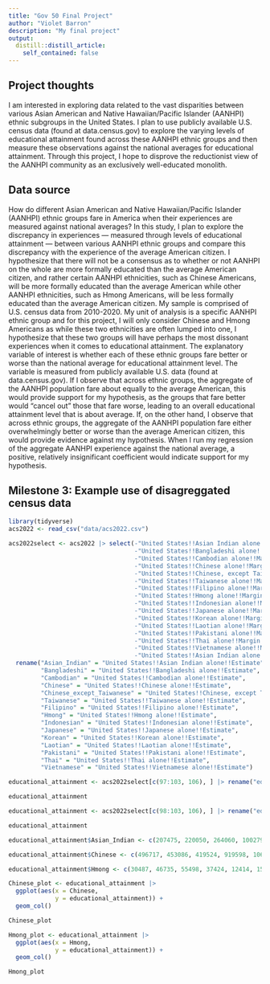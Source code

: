 ```yaml
---
title: "Gov 50 Final Project"
author: "Violet Barron"
description: "My final project"
output:
  distill::distill_article:
    self_contained: false
---
```




## Project thoughts

I am interested in exploring data related to the vast disparities between various Asian American and Native Hawaiian/Pacific Islander (AANHPI) ethnic subgroups in the United States. I plan to use publicly available U.S. census data (found at data.census.gov) to explore the varying levels of educational attainment found across these AANHPI ethnic groups and then measure these observations against the national averages for educational attainment. Through this project, I hope to disprove the reductionist view of the AANHPI community as an exclusively  well-educated monolith.

## Data source

How do different Asian American and Native Hawaiian/Pacific Islander (AANHPI) ethnic groups fare in America when their experiences are measured against national averages? In this study, I plan to explore the discrepancy in experiences — measured through levels of educational attainment — between various AANHPI ethnic groups and compare this discrepancy with the experience of the average American citizen. I hypothesize that there will not be a consensus as to whether or not AANHPI on the whole are more formally educated than the average American citizen, and rather certain AANHPI ethnicities, such as Chinese Americans, will be more formally educated than the average American while other AANHPI ethnicities, such as Hmong Americans, will be less formally educated than the average American citizen. My sample is comprised of U.S. census data from 2010-2020. My unit of analysis is a specific AANHPI ethnic group and for this project, I will only consider Chinese and Hmong Americans as while these two ethnicities are often lumped into one, I hypothesize that these two groups will have perhaps the most dissonant experiences when it comes to educational attainment. The explanatory variable of interest is whether each of these ethnic groups fare better or worse than the national average for educational attainment level. The variable is measured from publicly available U.S. data (found at data.census.gov). If I observe that across ethnic groups, the aggregate of the AANHPI population fare about equally to the average American, this would provide support for my hypothesis, as the groups that fare better would "cancel out" those that fare worse, leading to an overall educational attainment level that is about average. If, on the other hand, I observe that across ethnic groups, the aggregate of the AANHPI population fare either overwhelmingly better or worse than the average American citizen, this would provide evidence against my hypothesis. When I run my regression of the aggregate AANHPI experience against the national average, a positive, relatively insignificant coefficient would indicate support for my hypothesis.

## Milestone 3: Example use of disagreggated census data

```r
library(tidyverse)
acs2022 <- read_csv("data/acs2022.csv")

acs2022select <- acs2022 |> select(-"United States!!Asian Indian alone!!Margin of Error",
                                   -"United States!!Bangladeshi alone!!Margin of Error",
                                   -"United States!!Cambodian alone!!Margin of Error",
                                   -"United States!!Chinese alone!!Margin of Error",
                                   -"United States!!Chinese, except Taiwanese alone!!Margin of Error",
                                   -"United States!!Taiwanese alone!!Margin of Error",
                                   -"United States!!Filipino alone!!Margin of Error",
                                   -"United States!!Hmong alone!!Margin of Error",
                                   -"United States!!Indonesian alone!!Margin of Error",
                                   -"United States!!Japanese alone!!Margin of Error",
                                   -"United States!!Korean alone!!Margin of Error",
                                   -"United States!!Laotian alone!!Margin of Error",
                                   -"United States!!Pakistani alone!!Margin of Error",
                                   -"United States!!Thai alone!!Margin of Error",
                                   -"United States!!Vietnamese alone!!Margin of Error",
                                   -"United States!!Asian Indian alone or in any combination!!Estimate":-"United States!!Nepalese alone or in any combination!!Margin of Error") |>
  rename("Asian_Indian" = "United States!!Asian Indian alone!!Estimate",
         "Bangladeshi" = "United States!!Bangladeshi alone!!Estimate",
         "Cambodian" = "United States!!Cambodian alone!!Estimate",
         "Chinese" = "United States!!Chinese alone!!Estimate",
         "Chinese_except_Taiwanese" = "United States!!Chinese, except Taiwanese alone!!Estimate",
         "Taiwanese" = "United States!!Taiwanese alone!!Estimate",
         "Filipino" = "United States!!Filipino alone!!Estimate",
         "Hmong" = "United States!!Hmong alone!!Estimate",
         "Indonesian" = "United States!!Indonesian alone!!Estimate",
         "Japanese" = "United States!!Japanese alone!!Estimate",
         "Korean" = "United States!!Korean alone!!Estimate",
         "Laotian" = "United States!!Laotian alone!!Estimate",
         "Pakistani" = "United States!!Pakistani alone!!Estimate",
         "Thai" = "United States!!Thai alone!!Estimate",
         "Vietnamese" = "United States!!Vietnamese alone!!Estimate")

educational_attainment <- acs2022select[c(97:103, 106), ] |> rename("educational_attainment" = "Label (Grouping)")

educational_attainment

educational_attainment <- acs2022select[c(98:103, 106), ] |> rename("educational_attainment" = "Label (Grouping)")

educational_attainment

educational_attainment$Asian_Indian <- c(207475, 220050, 264060, 1002799, 1452330, 2936097, 2451986)

educational_attainment$Chinese <- c(496717, 453086, 419524, 919598, 1067271, 2859481, 1986869)

educational_attainment$Hmong <- c(30487, 46735, 55498, 37424, 12414, 152072, 49838)

Chinese_plot <- educational_attainment |>
  ggplot(aes(x = Chinese,
             y = educational_attainment)) +
  geom_col()

Chinese_plot

Hmong_plot <- educational_attainment |>
  ggplot(aes(x = Hmong,
             y = educational_attainment)) +
  geom_col()

Hmong_plot
```

